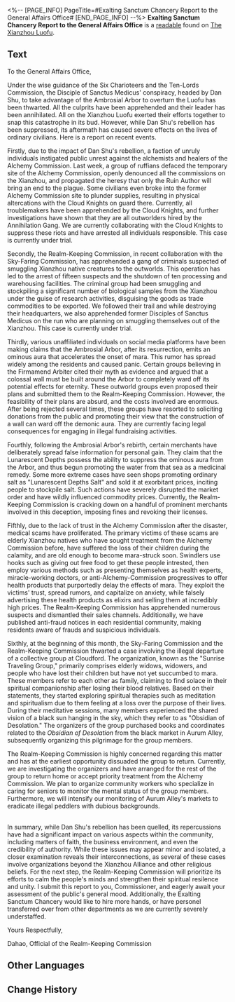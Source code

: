 <%-- [PAGE_INFO]
PageTitle=#Exalting Sanctum Chancery Report to the General Affairs Office#
[END_PAGE_INFO] --%>
{{Readable Infobox
|id           = 272
|partIds      = 190522
|title        = 
|image        = Item The Xianzhou Luofu Readable.png
|world        = The Xianzhou Luofu
|parts        = 1
|author       = <!--to be added-->
|description  = A report from the Exalting Sanctum Chancery on recent activities.
|part1        = Exalting Sanctum Chancery Report to the General Affairs Office
|source1      = {{cx|Source missing}}
|characters   = 
|factions     = 
}}
'''Exalting Sanctum Chancery Report to the General Affairs Office''' is a [[readable]] found on [[The Xianzhou Luofu]].
<!--
==Location==
{{Map Embed|<map name>|<marker id>}}
-->
==Text==
To the General Affairs Office,

Under the wise guidance of the Six Charioteers and the Ten-Lords Commission, the Disciple of Sanctus Medicus' conspiracy, headed by Dan Shu, to take advantage of the Ambrosial Arbor to overturn the Luofu has been thwarted. All the culprits have been apprehended and their leader has been annihilated. All on the Xianzhou Luofu exerted their efforts together to snap this catastrophe in its bud. However, while Dan Shu's rebellion has been suppressed, its aftermath has caused severe effects on the lives of ordinary civilians. Here is a report on recent events.

Firstly, due to the impact of Dan Shu's rebellion, a faction of unruly individuals instigated public unrest against the alchemists and healers of the Alchemy Commission. Last week, a group of ruffians defaced the temporary site of the Alchemy Commission, openly denounced all the commissions on the Xianzhou, and propagated the heresy that only the Ruin Author will bring an end to the plague. Some civilians even broke into the former Alchemy Commission site to plunder supplies, resulting in physical altercations with the Cloud Knights on guard there. Currently, all troublemakers have been apprehended by the Cloud Knights, and further investigations have shown that they are all outworlders hired by the Annihilation Gang. We are currently collaborating with the Cloud Knights to suppress these riots and have arrested all individuals responsible. This case is currently under trial.

Secondly, the Realm-Keeping Commission, in recent collaboration with the Sky-Faring Commission, has apprehended a gang of criminals suspected of smuggling Xianzhou native creatures to the outworlds. This operation has led to the arrest of fifteen suspects and the shutdown of ten processing and warehousing facilities. The criminal group had been smuggling and stockpiling a significant number of biological samples from the Xianzhou under the guise of research activities, disguising the goods as trade commodities to be exported. We followed their trail and while destroying their headquarters, we also apprehended former Disciples of Sanctus Medicus on the run who are planning on smuggling themselves out of the Xianzhou. This case is currently under trial.

Thirdly, various unaffiliated individuals on social media platforms have been making claims that the Ambrosial Arbor, after its resurrection, emits an ominous aura that accelerates the onset of mara. This rumor has spread widely among the residents and caused panic. Certain groups believing in the Firmamend Arbiter cited their myth as evidence and argued that a colossal wall must be built around the Arbor to completely ward off its potential effects for eternity. These outworld groups even proposed their plans and submitted them to the Realm-Keeping Commission. However, the feasibility of their plans are absurd, and the costs involved are enormous. After being rejected several times, these groups have resorted to soliciting donations from the public and promoting their view that the construction of a wall can ward off the demonic aura. They are currently facing legal consequences for engaging in illegal fundraising activities.

Fourthly, following the Ambrosial Arbor's rebirth, certain merchants have deliberately spread false information for personal gain. They claim that the Lunarescent Depths possess the ability to suppress the ominous aura from the Arbor, and thus begun promoting the water from that sea as a medicinal remedy. Some more extreme cases have seen shops promoting ordinary salt as "Lunarescent Depths Salt" and sold it at exorbitant prices, inciting people to stockpile salt. Such actions have severely disrupted the market order and have wildly influenced commodity prices. Currently, the Realm-Keeping Commission is cracking down on a handful of prominent merchants involved in this deception, imposing fines and revoking their licenses.

Fifthly, due to the lack of trust in the Alchemy Commission after the disaster, medical scams have proliferated. The primary victims of these scams are elderly Xianzhou natives who have sought treatment from the Alchemy Commission before, have suffered the loss of their children during the calamity, and are old enough to become mara-struck soon. Swindlers use hooks such as giving out free food to get these people intrested, then employ various methods such as presenting themselves as health experts, miracle-working doctors, or anti-Alchemy-Commission progressives to offer health products that purportedly delay the effects of mara. They exploit the victims' trust, spread rumors, and capitalize on anxiety, while falsely advertising these health products as elixirs and selling them at incredibly high prices. The Realm-Keeping Commission has apprehended numerous suspects and dismantled their sales channels. Additionally, we have published anti-fraud notices in each residential community, making residents aware of frauds and suspicious individuals.

Sixthly, at the beginning of this month, the Sky-Faring Commission and the Realm-Keeping Commission thwarted a case involving the illegal departure of a collective group at Cloudford. The organization, known as the "Sunrise Traveling Group," primarily comprises elderly widows, widowers, and people who have lost their children but have not yet succumbed to mara. These members refer to each other as family, claiming to find solace in their spiritual companionship after losing their blood relatives. Based on their statements, they started exploring spiritual therapies such as meditation and spiritualism due to them feeling at a loss over the purpose of their lives. During their meditative sessions, many members experienced the shared vision of a black sun hanging in the sky, which they refer to as "Obsidian of Desolation." The organizers of the group purchased books and coordinates related to the ''Obsidian of Desolation'' from the black market in Aurum Alley, subsequently organizing this pilgrimage for the group members.

The Realm-Keeping Commission is highly concerned regarding this matter and has at the earliest opportunity dissuaded the group to return. Currently, we are investigating the organizers and have arranged for the rest of the group to return home or accept priority treatment from the Alchemy Commission. We plan to organize community workers who specialize in caring for seniors to monitor the mental status of the group members. Furthermore, we will intensify our monitoring of Aurum Alley's markets to eradicate illegal peddlers with dubious backgrounds.

<br />In summary, while Dan Shu's rebellion has been quelled, its repercussions have had a significant impact on various aspects within the community, including matters of faith, the business environment, and even the credibility of authority. While these issues may appear minor and isolated, a closer examination reveals their interconnections, as several of these cases involve organizations beyond the Xianzhou Alliance and other religious beliefs. For the next step, the Realm-Keeping Commission will prioritize its efforts to calm the people's minds and strengthen their spiritual resilence and unity. I submit this report to you, Commissioner, and eagerly await your assessment of the public's general mood. Additionally, the Exalting Sanctum Chancery would like to hire more hands, or have personel transferred over from other departments as we are currently severely understaffed.

Yours Respectfully,

<div align="left">Dahao, Official of the Realm-Keeping Commission</div>

<!--
==Trivia==
* 
-->
==Other Languages==
{{Other Languages
|en   = Exalting Sanctum Chancery Report to the General Affairs Office
|zhs  = 长乐天公廨报总务厅案呈
|zht  = 長樂天公廨報總務廳案呈
|ja   = 長楽天官衙が総務庁に提出した報告書
|ko   = 장낙천 관청에서 총무청에 올린 보고
|es   = Informe del Sánctum de la Exaltación a la Oficina de Asuntos Generales
|fr   = Rapport de la chancellerie du Sanctuaire de l'exaltation au Bureau des affaires générales
|ru   = Отчёт управления по общим вопросам канцелярии Возвышающего святилища
|th   = รายงานสำนักงานกิจการทั่วไป Exalting Sanctum
|vi   = Tờ Trình Văn Phòng Tổng Vụ Công Đường Trường Lạc Thiên
|de   = Bericht des Büros für allgemeine Angelegenheiten der Kanzlei des Erhabenen Heiligtums
|id   = Laporan Kantor Layanan Publik Exalting Sanctum
|pt   = Relatório da Chancelaria do Santuário Glorificado ao Escritório de Assuntos Gerais
}}

==Change History==
{{Change History|1.5}}